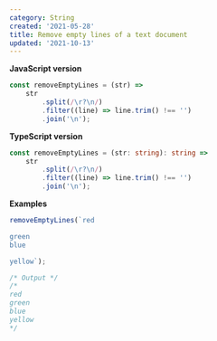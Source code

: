 ```yaml
---
category: String
created: '2021-05-28'
title: Remove empty lines of a text document
updated: '2021-10-13'
---
```


**JavaScript version**

```js removeEmptyLines.js
const removeEmptyLines = (str) =>
    str
        .split(/\r?\n/)
        .filter((line) => line.trim() !== '')
        .join('\n');
```

**TypeScript version**

```ts removeEmptyLines.ts
const removeEmptyLines = (str: string): string =>
    str
        .split(/\r?\n/)
        .filter((line) => line.trim() !== '')
        .join('\n');
```

**Examples**

```js examples.js
removeEmptyLines(`red

green
blue

yellow`);

/* Output */
/*
red
green
blue
yellow
*/
```
